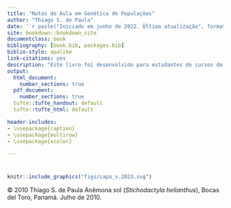 ```yaml
--- 
title: "Notas de Aula em Genética de Populações"
author: "Thiago S. de Paula"
date: '`r paste("Iniciado em junho de 2022. Última atualização", format(Sys.Date(),"%B de %Y", locale = "pt_BR"))`'
site: bookdown::bookdown_site
documentclass: book
bibliography: [book.bib, packages.bib]
biblio-style: apalike
link-citations: yes
description: "Este livro foi desenvolvido para estudantes de cursos de Genética de Populações da Graduação e Pós-Graduação."
output:
  html_document:
    number_sections: true
  pdf_document:
    number_sections: true
  tufte::tufte_handout: default
  tufte::tufte_html: default

header-includes: 
- \usepackage{caption}
- \usepackage{multirow}
- \usepackage{xcolor}

---
```



# {-}


```r
knitr::include_graphics("figs/capa_v.2023.svg")
```

© 2010 Thiago S. de Paula
Anêmona sol (_Stichodactyla helianthus_), Bocas del Toro, Panamá. Julho de 2010.


